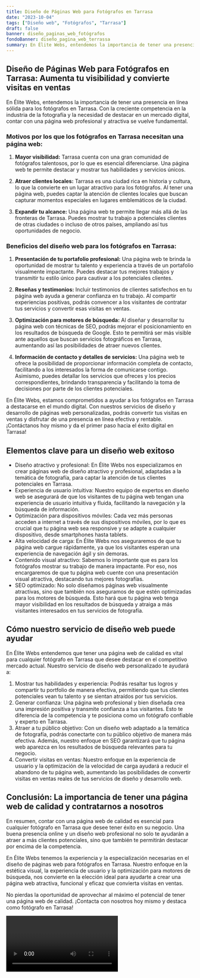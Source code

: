 ```yaml
---
title: Diseño de Páginas Web para Fotógrafos en Tarrasa
date: "2023-10-04"
tags: ["Diseño web", "Fotógrafos", "Tarrasa"]
draft: false
banner: diseño_paginas_web_fotógrafos
fondoBanner: diseño_pagina_web_terrassa
summary: En Élite Webs, entendemos la importancia de tener una presencia en línea sólida para los fotógrafos en Tarrasa. Con la creciente competencia en la industria de la fotografía y la necesidad de destacar en un mercado digital, contar con una página web profesional y atractiva se vuelve fundamental.
---
```



## Diseño de Páginas Web para Fotógrafos en Tarrasa: Aumenta tu visibilidad y convierte visitas en ventas

En Élite Webs, entendemos la importancia de tener una presencia en línea sólida para los fotógrafos en Tarrasa. Con la creciente competencia en la industria de la fotografía y la necesidad de destacar en un mercado digital, contar con una página web profesional y atractiva se vuelve fundamental.

### Motivos por los que los fotógrafos en Tarrasa necesitan una página web:

1. **Mayor visibilidad:** Tarrasa cuenta con una gran comunidad de fotógrafos talentosos, por lo que es esencial diferenciarse. Una página web te permite destacar y mostrar tus habilidades y servicios únicos.

2. **Atraer clientes locales:** Tarrasa es una ciudad rica en historia y cultura, lo que la convierte en un lugar atractivo para los fotógrafos. Al tener una página web, puedes captar la atención de clientes locales que buscan capturar momentos especiales en lugares emblemáticos de la ciudad.

3. **Expandir tu alcance:** Una página web te permite llegar más allá de las fronteras de Tarrasa. Puedes mostrar tu trabajo a potenciales clientes de otras ciudades o incluso de otros países, ampliando así tus oportunidades de negocio.

### Beneficios del diseño web para los fotógrafos en Tarrasa:

1. **Presentación de tu portafolio profesional:** Una página web te brinda la oportunidad de mostrar tu talento y experiencia a través de un portafolio visualmente impactante. Puedes destacar tus mejores trabajos y transmitir tu estilo único para cautivar a los potenciales clientes.

2. **Reseñas y testimonios:** Incluir testimonios de clientes satisfechos en tu página web ayuda a generar confianza en tu trabajo. Al compartir experiencias positivas, podrás convencer a los visitantes de contratar tus servicios y convertir esas visitas en ventas.

3. **Optimización para motores de búsqueda:** Al diseñar y desarrollar tu página web con técnicas de SEO, podrás mejorar el posicionamiento en los resultados de búsqueda de Google. Esto te permitirá ser más visible ante aquellos que buscan servicios fotográficos en Tarrasa, aumentando así las posibilidades de atraer nuevos clientes.

4. **Información de contacto y detalles de servicios:** Una página web te ofrece la posibilidad de proporcionar información completa de contacto, facilitando a los interesados la forma de comunicarse contigo. Asimismo, puedes detallar los servicios que ofreces y los precios correspondientes, brindando transparencia y facilitando la toma de decisiones por parte de los clientes potenciales.

En Élite Webs, estamos comprometidos a ayudar a los fotógrafos en Tarrasa a destacarse en el mundo digital. Con nuestros servicios de diseño y desarrollo de páginas web personalizadas, podrás convertir tus visitas en ventas y disfrutar de una presencia en línea efectiva y rentable. ¡Contáctanos hoy mismo y da el primer paso hacia el éxito digital en Tarrasa!

<GifSeo />

<Cta />

## Elementos clave para un diseño web exitoso

- Diseño atractivo y profesional: En Élite Webs nos especializamos en crear páginas web de diseño atractivo y profesional, adaptadas a la temática de fotografía, para captar la atención de tus clientes potenciales en Tarrasa.
- Experiencia de usuario intuitiva: Nuestro equipo de expertos en diseño web se asegurará de que los visitantes de tu página web tengan una experiencia de usuario intuitiva y fluida, facilitando la navegación y la búsqueda de información.
- Optimización para dispositivos móviles: Cada vez más personas acceden a internet a través de sus dispositivos móviles, por lo que es crucial que tu página web sea responsive y se adapte a cualquier dispositivo, desde smartphones hasta tablets.
- Alta velocidad de carga: En Élite Webs nos aseguraremos de que tu página web cargue rápidamente, ya que los visitantes esperan una experiencia de navegación ágil y sin demoras.
- Contenido visual atractivo: Sabemos lo importante que es para los fotógrafos mostrar su trabajo de manera impactante. Por eso, nos encargaremos de que tu página web cuente con una presentación visual atractiva, destacando tus mejores fotografías.
- SEO optimizado: No solo diseñamos páginas web visualmente atractivas, sino que también nos aseguramos de que estén optimizadas para los motores de búsqueda. Esto hará que tu página web tenga mayor visibilidad en los resultados de búsqueda y atraiga a más visitantes interesados en tus servicios de fotografía.

## Cómo nuestro servicio de diseño web puede ayudar

En Élite Webs entendemos que tener una página web de calidad es vital para cualquier fotógrafo en Tarrasa que desee destacar en el competitivo mercado actual. Nuestro servicio de diseño web personalizado te ayudará a:

1. Mostrar tus habilidades y experiencia: Podrás resaltar tus logros y compartir tu portfolio de manera efectiva, permitiendo que tus clientes potenciales vean tu talento y se sientan atraídos por tus servicios.
2. Generar confianza: Una página web profesional y bien diseñada crea una impresión positiva y transmite confianza a tus visitantes. Esto te diferencia de la competencia y te posiciona como un fotógrafo confiable y experto en Tarrasa.
3. Atraer a tu público objetivo: Con un diseño web adaptado a la temática de fotografía, podrás conectarte con tu público objetivo de manera más efectiva. Además, nuestro enfoque en SEO garantizará que tu página web aparezca en los resultados de búsqueda relevantes para tu negocio.
4. Convertir visitas en ventas: Nuestro enfoque en la experiencia de usuario y la optimización de la velocidad de carga ayudará a reducir el abandono de tu página web, aumentando las posibilidades de convertir visitas en ventas reales de tus servicios de diseño y desarrollo web.

## Conclusión: La importancia de tener una página web de calidad y contratarnos a nosotros

En resumen, contar con una página web de calidad es esencial para cualquier fotógrafo en Tarrasa que desee tener éxito en su negocio. Una buena presencia online y un diseño web profesional no solo te ayudarán a atraer a más clientes potenciales, sino que también te permitirán destacar por encima de la competencia.

En Élite Webs tenemos la experiencia y la especialización necesarias en el diseño de páginas web para fotógrafos en Tarrasa. Nuestro enfoque en la estética visual, la experiencia de usuario y la optimización para motores de búsqueda, nos convierte en la elección ideal para ayudarte a crear una página web atractiva, funcional y eficaz que convierta visitas en ventas.

No pierdas la oportunidad de aprovechar al máximo el potencial de tener una página web de calidad. ¡Contacta con nosotros hoy mismo y destaca como fotógrafo en Tarrasa!

<Video />

<CtaBot job="Fotógrafos" city="Tarrasa" />

<Gmaps query="Tarrasa+españa+maps" />
